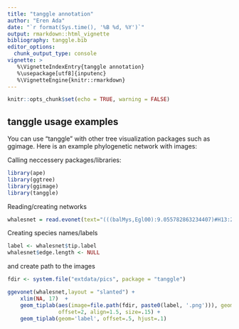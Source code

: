 ```yaml
---
title: "tanggle annotation"
author: "Eren Ada"
date: "`r format(Sys.time(), '%B %d, %Y')`"
output: rmarkdown::html_vignette
bibliography: tanggle.bib
editor_options: 
  chunk_output_type: console
vignette: >
   %\VignetteIndexEntry{tanggle annotation}
   %\usepackage[utf8]{inputenc}   
   %\VignetteEngine{knitr::rmarkdown}
---
```


```r
knitr::opts_chunk$set(echo = TRUE, warning = FALSE)
```

## tanggle usage examples

You can use "tanggle" with other tree visualization packages such as ggimage. 
Here is an example phylogenetic network with images:

Calling neccessery packages/libraries:
```r
library(ape)
library(ggtree)
library(ggimage)
library(tanggle)
```



Reading/creating networks
```r
whalesnet = read.evonet(text="(((balMys,Egl00):9.055782863234407)#H13:2.6340479153169807::0.8331903627712247,(Bac00,(((Bbo01,Bbo02):9.41949690722463,(Bmu,#H:0.0::0.013010091110208823)):1.6484045144986545,((#H13:0.19346605673125924::0.16680963722877526,((Erob02,Erob01):1.7595289284120899)#H:8.238071084864815::0.9869899088897912):0.35164828246609625,(Mno00,Bph03):2.146642742731017):0.066043783465627):1.100383484076166):2.6340479153169807);")
```

Creating species names/labels
```r
label <- whalesnet$tip.label 
whalesnet$edge.length <- NULL
```
and create path to the images
```r
fdir <- system.file("extdata/pics", package = "tanggle")
```

```r
ggevonet(whalesnet,layout = "slanted") +
    xlim(NA, 17)  + 
    geom_tiplab(aes(image=file.path(fdir, paste0(label, '.png'))), geom="image",
                offset=2, align=1.5, size=.15) +
    geom_tiplab(geom='label', offset=.5, hjust=.1)
```
